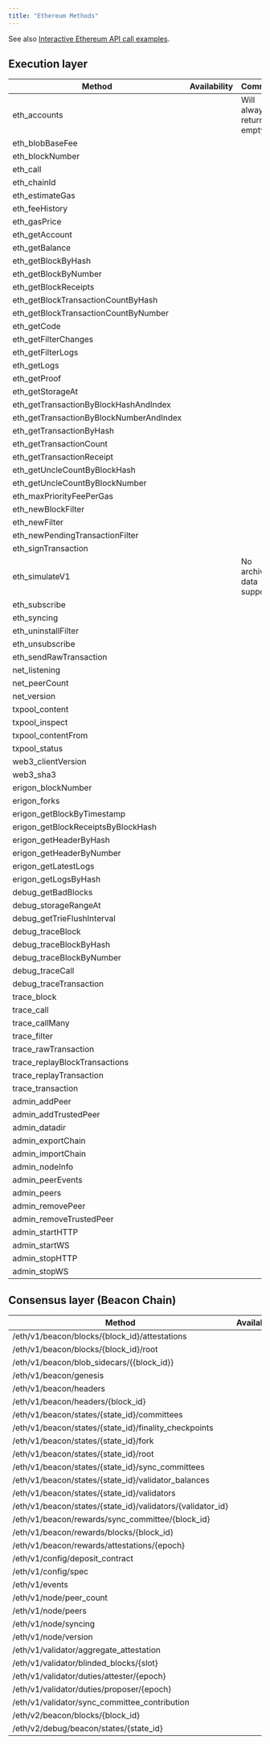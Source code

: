 ```yaml
---
title: "Ethereum Methods"
---
```


See also [Interactive Ethereum API call examples](/api-reference/ethereum-getting-started).

## Execution layer

| Method                                   | Availability | Comment                  |
| ---------------------------------------- | ------------ | ------------------------ |
| eth\_accounts                            | <Icon icon="square-check"  iconType="solid" />            | Will always return empty |
| eth\_blobBaseFee                         | <Icon icon="square-check"  iconType="solid" />            |                          |
| eth\_blockNumber                         | <Icon icon="square-check"  iconType="solid" />            |                          |
| eth\_call                                | <Icon icon="square-check"  iconType="solid" />            |                          |
| eth\_chainId                             | <Icon icon="square-check"  iconType="solid" />            |                          |
| eth\_estimateGas                         | <Icon icon="square-check"  iconType="solid" />            |                          |
| eth\_feeHistory                          | <Icon icon="square-check"  iconType="solid" />            |                          |
| eth\_gasPrice                            | <Icon icon="square-check"  iconType="solid" />            |                          |
| eth\_getAccount                          | <Icon icon="square-check"  iconType="solid" />            |                          |
| eth\_getBalance                          | <Icon icon="square-check"  iconType="solid" />            |                          |
| eth\_getBlockByHash                      | <Icon icon="square-check"  iconType="solid" />            |                          |
| eth\_getBlockByNumber                    | <Icon icon="square-check"  iconType="solid" />            |                          |
| eth\_getBlockReceipts                    | <Icon icon="square-check"  iconType="solid" />            |                          |
| eth\_getBlockTransactionCountByHash      | <Icon icon="square-check"  iconType="solid" />            |                          |
| eth\_getBlockTransactionCountByNumber    | <Icon icon="square-check"  iconType="solid" />            |                          |
| eth\_getCode                             | <Icon icon="square-check"  iconType="solid" />            |                          |
| eth\_getFilterChanges                    | <Icon icon="square-check"  iconType="solid" />            |                          |
| eth\_getFilterLogs                       | <Icon icon="square-check"  iconType="solid" />            |                          |
| eth\_getLogs                             | <Icon icon="square-check"  iconType="solid" />            |                          |
| eth\_getProof                            | <Icon icon="square-check"  iconType="solid" />            |                          |
| eth\_getStorageAt                        | <Icon icon="square-check"  iconType="solid" />            |                          |
| eth\_getTransactionByBlockHashAndIndex   | <Icon icon="square-check"  iconType="solid" />            |                          |
| eth\_getTransactionByBlockNumberAndIndex | <Icon icon="square-check"  iconType="solid" />            |                          |
| eth\_getTransactionByHash                | <Icon icon="square-check"  iconType="solid" />            |                          |
| eth\_getTransactionCount                 | <Icon icon="square-check"  iconType="solid" />            |                          |
| eth\_getTransactionReceipt               | <Icon icon="square-check"  iconType="solid" />            |                          |
| eth\_getUncleCountByBlockHash            | <Icon icon="square-check"  iconType="solid" />            |                          |
| eth\_getUncleCountByBlockNumber          | <Icon icon="square-check"  iconType="solid" />            |                          |
| eth\_maxPriorityFeePerGas                | <Icon icon="square-check"  iconType="solid" />            |                          |
| eth\_newBlockFilter                      | <Icon icon="square-check"  iconType="solid" />            |                          |
| eth\_newFilter                           | <Icon icon="square-check"  iconType="solid" />            |                          |
| eth\_newPendingTransactionFilter         | <Icon icon="square-check"  iconType="solid" />            |                          |
| eth\_signTransaction                     | <Icon icon="square-check"  iconType="solid" />            |                          |
| eth\_simulateV1                          | <Icon icon="square-check"  iconType="solid" />            | No archive data support  |
| eth\_subscribe                           | <Icon icon="square-check"  iconType="solid" />            |                          |
| eth\_syncing                             | <Icon icon="square-check"  iconType="solid" />            |                          |
| eth\_uninstallFilter                     | <Icon icon="square-check"  iconType="solid" />            |                          |
| eth\_unsubscribe                         | <Icon icon="square-check"  iconType="solid" />            |                          |
| eth\_sendRawTransaction                  | <Icon icon="square-check"  iconType="solid" />            |                          |
| net\_listening                           | <Icon icon="square-check"  iconType="solid" />            |                          |
| net\_peerCount                           | <Icon icon="square-check"  iconType="solid" />            |                          |
| net\_version                             | <Icon icon="square-check"  iconType="solid" />            |                          |
| txpool\_content                          | <Icon icon="xmark"  iconType="solid" />            |                          |
| txpool\_inspect                          | <Icon icon="xmark"  iconType="solid" />            |                          |
| txpool\_contentFrom                      | <Icon icon="xmark"  iconType="solid" />            |                          |
| txpool\_status                           | <Icon icon="xmark"  iconType="solid" />            |                          |
| web3\_clientVersion                      | <Icon icon="square-check"  iconType="solid" />            |                          |
| web3\_sha3                               | <Icon icon="square-check"  iconType="solid" />            |                          |
| erigon\_blockNumber                      | <Icon icon="square-check"  iconType="solid" />            |                          |
| erigon\_forks                            | <Icon icon="square-check"  iconType="solid" />            |                          |
| erigon\_getBlockByTimestamp              | <Icon icon="square-check"  iconType="solid" />            |                          |
| erigon\_getBlockReceiptsByBlockHash      | <Icon icon="square-check"  iconType="solid" />            |                          |
| erigon\_getHeaderByHash                  | <Icon icon="square-check"  iconType="solid" />            |                          |
| erigon\_getHeaderByNumber                | <Icon icon="square-check"  iconType="solid" />            |                          |
| erigon\_getLatestLogs                    | <Icon icon="square-check"  iconType="solid" />            |                          |
| erigon\_getLogsByHash                    | <Icon icon="square-check"  iconType="solid" />            |                          |
| debug\_getBadBlocks                      | <Icon icon="square-check"  iconType="solid" />            |                          |
| debug\_storageRangeAt                    | <Icon icon="square-check"  iconType="solid" />            |                          |
| debug\_getTrieFlushInterval              | <Icon icon="square-check"  iconType="solid" />            |                          |
| debug\_traceBlock                        | <Icon icon="square-check"  iconType="solid" />            |                          |
| debug\_traceBlockByHash                  | <Icon icon="square-check"  iconType="solid" />            |                          |
| debug\_traceBlockByNumber                | <Icon icon="square-check"  iconType="solid" />            |                          |
| debug\_traceCall                         | <Icon icon="square-check"  iconType="solid" />            |                          |
| debug\_traceTransaction                  | <Icon icon="square-check"  iconType="solid" />            |                          |
| trace\_block                             | <Icon icon="square-check"  iconType="solid" />            |                          |
| trace\_call                              | <Icon icon="square-check"  iconType="solid" />            |                          |
| trace\_callMany                          | <Icon icon="square-check"  iconType="solid" />            |                          |
| trace\_filter                            | <Icon icon="square-check"  iconType="solid" />            |                          |
| trace\_rawTransaction                    | <Icon icon="square-check"  iconType="solid" />            |                          |
| trace\_replayBlockTransactions           | <Icon icon="square-check"  iconType="solid" />            |                          |
| trace\_replayTransaction                 | <Icon icon="square-check"  iconType="solid" />            |                          |
| trace\_transaction                       | <Icon icon="square-check"  iconType="solid" />            |                          |
| admin\_addPeer                           | <Icon icon="xmark"  iconType="solid" />            |                          |
| admin\_addTrustedPeer                    | <Icon icon="xmark"  iconType="solid" />            |                          |
| admin\_datadir                           | <Icon icon="xmark"  iconType="solid" />            |                          |
| admin\_exportChain                       | <Icon icon="xmark"  iconType="solid" />            |                          |
| admin\_importChain                       | <Icon icon="xmark"  iconType="solid" />            |                          |
| admin\_nodeInfo                          | <Icon icon="xmark"  iconType="solid" />            |                          |
| admin\_peerEvents                        | <Icon icon="xmark"  iconType="solid" />            |                          |
| admin\_peers                             | <Icon icon="xmark"  iconType="solid" />            |                          |
| admin\_removePeer                        | <Icon icon="xmark"  iconType="solid" />            |                          |
| admin\_removeTrustedPeer                 | <Icon icon="xmark"  iconType="solid" />            |                          |
| admin\_startHTTP                         | <Icon icon="xmark"  iconType="solid" />            |                          |
| admin\_startWS                           | <Icon icon="xmark"  iconType="solid" />            |                          |
| admin\_stopHTTP                          | <Icon icon="xmark"  iconType="solid" />            |                          |
| admin\_stopWS                            | <Icon icon="xmark"  iconType="solid" />            |                          |

## Consensus layer (Beacon Chain)

| Method                                                         | Availability | Comment |
| -------------------------------------------------------------- | ------------ | ------- |
| /eth/v1/beacon/blocks/\{block\_id}/attestations                | <Icon icon="square-check"  iconType="solid" />            |         |
| /eth/v1/beacon/blocks/\{block\_id}/root                        | <Icon icon="square-check"  iconType="solid" />            |         |
| /eth/v1/beacon/blob\_sidecars/\{\{block\_id}}                  | <Icon icon="square-check"  iconType="solid" />            |         |
| /eth/v1/beacon/genesis                                         | <Icon icon="square-check"  iconType="solid" />            |         |
| /eth/v1/beacon/headers                                         | <Icon icon="square-check"  iconType="solid" />            |         |
| /eth/v1/beacon/headers/\{block\_id}                            | <Icon icon="square-check"  iconType="solid" />            |         |
| /eth/v1/beacon/states/\{state\_id}/committees                  | <Icon icon="square-check"  iconType="solid" />            |         |
| /eth/v1/beacon/states/\{state\_id}/finality\_checkpoints       | <Icon icon="square-check"  iconType="solid" />            |         |
| /eth/v1/beacon/states/\{state\_id}/fork                        | <Icon icon="square-check"  iconType="solid" />            |         |
| /eth/v1/beacon/states/\{state\_id}/root                        | <Icon icon="square-check"  iconType="solid" />            |         |
| /eth/v1/beacon/states/\{state\_id}/sync\_committees            | <Icon icon="square-check"  iconType="solid" />            |         |
| /eth/v1/beacon/states/\{state\_id}/validator\_balances         | <Icon icon="square-check"  iconType="solid" />            |         |
| /eth/v1/beacon/states/\{state\_id}/validators                  | <Icon icon="square-check"  iconType="solid" />            |         |
| /eth/v1/beacon/states/\{state\_id}/validators/\{validator\_id} | <Icon icon="square-check"  iconType="solid" />            |         |
| /eth/v1/beacon/rewards/sync\_committee/\{block\_id}            | <Icon icon="square-check"  iconType="solid" />            |         |
| /eth/v1/beacon/rewards/blocks/\{block\_id}                     | <Icon icon="square-check"  iconType="solid" />            |         |
| /eth/v1/beacon/rewards/attestations/\{epoch}                   | <Icon icon="square-check"  iconType="solid" />            |         |
| /eth/v1/config/deposit\_contract                               | <Icon icon="square-check"  iconType="solid" />            |         |
| /eth/v1/config/spec                                            | <Icon icon="square-check"  iconType="solid" />            |         |
| /eth/v1/events                                                 | <Icon icon="square-check"  iconType="solid" />            |         |
| /eth/v1/node/peer\_count                                       | <Icon icon="square-check"  iconType="solid" />            |         |
| /eth/v1/node/peers                                             | <Icon icon="square-check"  iconType="solid" />            |         |
| /eth/v1/node/syncing                                           | <Icon icon="square-check"  iconType="solid" />            |         |
| /eth/v1/node/version                                           | <Icon icon="square-check"  iconType="solid" />            |         |
| /eth/v1/validator/aggregate\_attestation                       | <Icon icon="square-check"  iconType="solid" />            |         |
| /eth/v1/validator/blinded\_blocks/\{slot}                      | <Icon icon="square-check"  iconType="solid" />            |         |
| /eth/v1/validator/duties/attester/\{epoch}                     | <Icon icon="square-check"  iconType="solid" />            |         |
| /eth/v1/validator/duties/proposer/\{epoch}                     | <Icon icon="square-check"  iconType="solid" />            |         |
| /eth/v1/validator/sync\_committee\_contribution                | <Icon icon="square-check"  iconType="solid" />            |         |
| /eth/v2/beacon/blocks/\{block\_id}                             | <Icon icon="square-check"  iconType="solid" />            |         |
| /eth/v2/debug/beacon/states/\{state\_id}                       | <Icon icon="square-check"  iconType="solid" />            |         |
